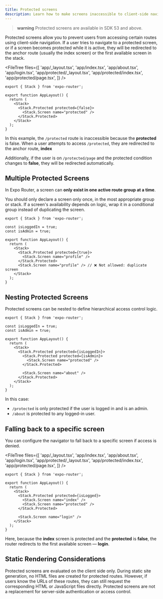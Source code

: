 ```yaml
---
title: Protected screens
description: Learn how to make screens inaccessible to client-side navigation
---
```



> **warning** Protected screens are available in SDK 53 and above.

Protected screens allow you to prevent users from accessing certain routes using client-side navigation. If a user tries to navigate to a protected screen, or if a screen becomes protected while it is active, they will be redirected to the anchor route (usually the index screen) or the first available screen in the stack.

<FileTree
  files={[
    'app/_layout.tsx',
    'app/index.tsx',
    'app/about.tsx',
    'app/login.tsx',
    'app/protected/_layout.tsx',
    'app/protected/index.tsx',
    'app/protected/page.tsx',
  ]}
/>

```tsx app/_layout.tsx
export { Stack } from 'expo-router';

export function AppLayout() {
  return (
    <Stack>
      <Stack.Protected protected={false}>
        <Stack.Screen name="protected" />
      </Stack.Protected>
    </Stack>
  );
}
```

In this example, the `/protected` route is inaccessible because the **protected** is false. When a user attempts to access `/protected`, they are redirected to the anchor route, **index**

Additionally, if the user is on `/protected/page` and the protected condition changes to **false**, they will be redirected automatically.

## Multiple Protected Screens

In Expo Router, a screen can **only exist in one active route group at a time**.

You should only declare a screen only once, in the most appropriate group or stack. If a screen's availability depends on logic, wrap it in a conditional group instead of duplicating the screen.

```tsx app/_layout.tsx
export { Stack } from 'expo-router';

const isLoggedIn = true;
const isAdmin = true;

export function AppLayout() {
  return (
    <Stack>
      <Stack.Protected protected={true}>
        <Stack.Screen name="profile" />
      </Stack.Protected>
      <Stack.Screen name="profile" /> // ❌ Not allowed: duplicate screen
    </Stack>
  );
}
```

## Nesting Protected Screens

Protected screens can be nested to define hierarchical access control logic.

```tsx app/_layout.tsx
export { Stack } from 'expo-router';

const isLoggedIn = true;
const isAdmin = true;

export function AppLayout() {
  return (
    <Stack>
      <Stack.Protected protected={isLoggedIn}>
        <Stack.Protected protected={isAdmin}>
          <Stack.Screen name="protected" />
        </Stack.Protected>

        <Stack.Screen name="about" />
      </Stack.Protected>
    </Stack>
  );
}
```

In this case:

- `/protected` is only protected if the user is logged in and is an admin.
- `/about` is protected to any logged-in user.

## Falling back to a specific screen

You can configure the navigator to fall back to a specific screen if access is denied.

<FileTree
  files={[
    'app/_layout.tsx',
    'app/index.tsx',
    'app/about.tsx',
    'app/login.tsx',
    'app/protected/_layout.tsx',
    'app/protected/index.tsx',
    'app/protected/page.tsx',
  ]}
/>

```tsx app/_layout.tsx
export { Stack } from 'expo-router';

export function AppLayout() {
  return (
    <Stack>
      <Stack.Protected protected={isLogged}>
        <Stack.Screen name="index" />
        <Stack.Screen name="protected" />
      </Stack.Protected>

      <Stack.Screen name="login" />
    </Stack>
  );
}
```

Here, because the **index** screen is protected and the **protected** is **false**, the router redirects to the first available screen — **login**.

## Static Rendering Considerations

Protected screens are evaluated on the client side only. During static site generation, no HTML files are created for protected routes. However, if users know the URLs of these routes, they can still request the corresponding HTML or JavaScript files directly. Protected screens are not a replacement for server-side authentication or access control.
